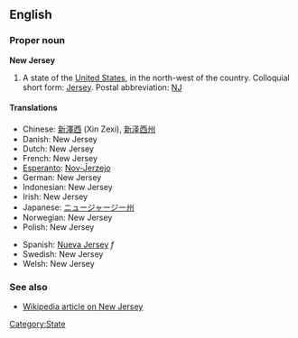 ==English==
===Proper noun===
'''New Jersey'''

#A state of the [[United States]], in the north-west of the country.  Colloquial short form: [[Jersey]].  Postal abbreviation: [[NJ]]

====Translations====
*Chinese: [[新澤西]] (Xin Zexi), [[新泽西州]]
*Danish: New Jersey
*Dutch: New Jersey
*French: New Jersey
*[[Esperanto]]: [[Nov-Ĵerzejo]]
*German: New Jersey
*Indonesian: New Jersey
*Irish: New Jersey
*Japanese: [[ニュージャージー州]]
*Norwegian: New Jersey
*Polish: New Jersey
<!--*Russian: [[Њу Џерзи]]-->
*Spanish: [[Nueva Jersey]] ''f''
*Swedish: New Jersey
*Welsh: New Jersey

===See also===
*[[w:New Jersey|Wikipedia article on New Jersey]]
[[Category:State]]